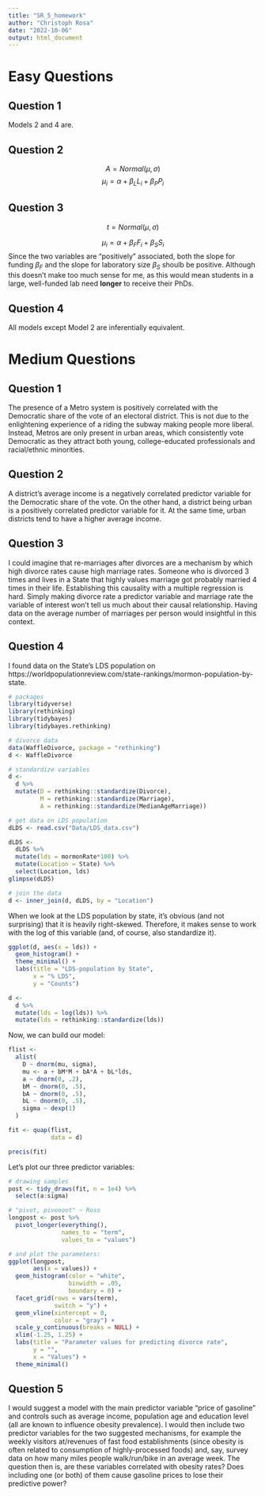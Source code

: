 ```yaml
---
title: "SR_5_homework"
author: "Christoph Rosa"
date: "2022-10-06"
output: html_document
---
```


# Easy Questions

## Question 1

Models 2 and 4 are. 


## Question 2

$$A = Normal(\mu, \sigma)$$
$$\mu_{i} = \alpha + \beta_{L}L_{i} + \beta_{P}P_{i}$$

## Question 3

$$t = Normal(\mu, \sigma)$$

$$\mu_{i} = \alpha + \beta_{F}F_{i} + \beta_{S}S_{i}$$
Since the two variables are "positively" associated, both the slope for funding $\beta_{F}$ and the slope for laboratory size $\beta_{S}$ shoulb be positive. Although this doesn't make too much sense for me, as this would mean students in a large, well-funded lab need **longer** to receive their PhDs. 


## Question 4

All models except Model 2 are inferentially equivalent.


# Medium Questions

## Question 1

The presence of a Metro system is positively correlated with the Democratic share of the vote of an electoral district. This is not due to the enlightening experience of a riding the subway making people more liberal. Instead, Metros are only present in urban areas, which consistently vote Democratic as they attract both young, college-educated professionals and racial/ethnic minorities. 


## Question 2

A district's average income is a negatively correlated predictor variable for the Democratic share of the vote. On the other hand, a district being urban is a positively correlated predictor variable for it. At the same time, urban districts tend to have a higher average income.


## Question 3

I could imagine that re-marriages after divorces are a mechanism by which high divorce rates cause high marriage rates. Someone who is divorced 3 times and lives in a State that highly values marriage got probably married 4 times in their life. 
Establishing this causality with a multiple regression is hard. Simply making divorce rate a predictor variable and marriage rate the variable of interest won't tell us much about their causal relationship. Having data on the average number of marriages per person would insightful in this context.


## Question 4

I found data on the State's LDS population on https://worldpopulationreview.com/state-rankings/mormon-population-by-state. 
```r
# packages 
library(tidyverse)
library(rethinking)
library(tidybayes)
library(tidybayes.rethinking)

# divorce data
data(WaffleDivorce, package = "rethinking")
d <- WaffleDivorce

# standardize variables
d <-
  d %>% 
  mutate(D = rethinking::standardize(Divorce),
         M = rethinking::standardize(Marriage),
         A = rethinking::standardize(MedianAgeMarriage))

# get data on LDS population
dLDS <- read.csv("Data/LDS_data.csv")

dLDS <-
  dLDS %>% 
  mutate(lds = mormonRate*100) %>% 
  mutate(Location = State) %>% 
  select(Location, lds)
glimpse(dLDS)

# join the data
d <- inner_join(d, dLDS, by = "Location")
```

When we look at the LDS population by state, it's obvious (and not surprising) that it is heavily right-skewed. Therefore, it makes sense to work with the log of this variable (and, of course, also standardize it).

```r
ggplot(d, aes(x = lds)) +
  geom_histogram() +
  theme_minimal() +
  labs(title = "LDS-population by State",
       x = "% LDS",
       y = "Counts")

d <-
  d %>% 
  mutate(lds = log(lds)) %>% 
  mutate(lds = rethinking::standardize(lds))
```

Now, we can build our model:
```r
flist <- 
  alist(
    D ~ dnorm(mu, sigma),
    mu <- a + bM*M + bA*A + bL*lds,
    a ~ dnorm(0, .2),
    bM ~ dnorm(0, .5),
    bA ~ dnorm(0, .5),
    bL ~ dnorm(0, .5),
    sigma ~ dexp(1)
  )

fit <- quap(flist,
            data = d)

precis(fit)
```

Let's plot our three predictor variables:

```r
# drawing samples
post <- tidy_draws(fit, n = 1e4) %>% 
  select(a:sigma)

# "pivot, pivoooot" ~ Ross
longpost <- post %>% 
  pivot_longer(everything(),
               names_to = "term",
               values_to = "values")

# and plot the parameters:
ggplot(longpost,
       aes(x = values)) +
  geom_histogram(color = "white",
                 binwidth = .05,
                 boundary = 0) +
  facet_grid(rows = vars(term),
             switch = "y") +
  geom_vline(xintercept = 0,
             color = "gray") +
  scale_y_continuous(breaks = NULL) +
  xlim(-1.25, 1.25) +
  labs(title = "Parameter values for predicting divorce rate",
       y = "",
       x = "Values") +
  theme_minimal()
```


## Question 5

I would suggest a model with the main predictor variable "price of gasoline" and controls such as average income, population age and education level (all are known to influence obesity prevalence). I would then include two predictor variables for the two suggested mechanisms, for example the weekly visitors at/revenues of fast food establishments (since obesity is often related to consumption of highly-processed foods) and, say, survey data on how many miles people walk/run/bike in an average week. 
The question then is, are these variables correlated with obesity rates? Does including one (or both) of them cause gasoline prices to lose their predictive power?










